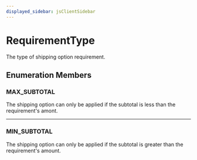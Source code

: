 ```yaml
---
displayed_sidebar: jsClientSidebar
---
```



# RequirementType

The type of shipping option requirement.

## Enumeration Members

### MAX\_SUBTOTAL

The shipping option can only be applied if the subtotal is less than the requirement's amont.

___

### MIN\_SUBTOTAL

The shipping option can only be applied if the subtotal is greater than the requirement's amount.
